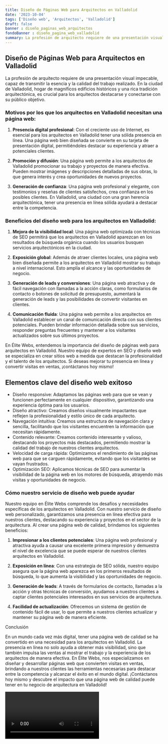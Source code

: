 ```yaml
---
title: Diseño de Páginas Web para Arquitectos en Valladolid
date: '2023-10-04'
tags: ['Diseño web', 'Arquitectos', 'Valladolid']
draft: false
banner : diseño_paginas_web_arquitectos
fondoBanner : diseño_pagina_web_valladolid
summary: La profesión de arquitecto requiere de una presentación visual impecable, capaz de transmitir la esencia y la calidad del trabajo realizado. En la ciudad de Valladolid, hogar de magníficos edificios históricos y una rica tradición arquitectónica, es crucial para los arquitectos destacarse y conectarse con su público objetivo. 
---
```


## Diseño de Páginas Web para Arquitectos en Valladolid

La profesión de arquitecto requiere de una presentación visual impecable, capaz de transmitir la esencia y la calidad del trabajo realizado. En la ciudad de Valladolid, hogar de magníficos edificios históricos y una rica tradición arquitectónica, es crucial para los arquitectos destacarse y conectarse con su público objetivo. 

### Motivos por los que los arquitectos en Valladolid necesitan una página web:

1. **Presencia digital profesional**: Con el creciente uso de Internet, es esencial para los arquitectos en Valladolid tener una sólida presencia en línea. Una página web bien diseñada se convierte en su tarjeta de presentación digital, permitiéndoles destacar su experiencia y atraer a potenciales clientes.

2. **Promoción y difusión**: Una página web permite a los arquitectos de Valladolid promocionar su trabajo y proyectos de manera efectiva. Pueden mostrar imágenes y descripciones detalladas de sus obras, lo que genera interés y crea oportunidades de nuevos proyectos.

3. **Generación de confianza**: Una página web profesional y elegante, con testimonios y reseñas de clientes satisfechos, crea confianza en los posibles clientes. En Valladolid, una ciudad con una gran herencia arquitectónica, tener una presencia en línea sólida ayudará a destacar entre la competencia.

### Beneficios del diseño web para los arquitectos en Valladolid:

1. **Mejora de la visibilidad local**: Una página web optimizada con técnicas de SEO permitirá que los arquitectos en Valladolid aparezcan en los resultados de búsqueda orgánica cuando los usuarios busquen servicios arquitectónicos en la ciudad.

2. **Exposición global**: Además de atraer clientes locales, una página web bien diseñada permite a los arquitectos en Valladolid mostrar su trabajo a nivel internacional. Esto amplía el alcance y las oportunidades de negocio.

3. **Generación de leads y conversiones**: Una página web atractiva y de fácil navegación con llamadas a la acción claras, como formularios de contacto o botones de solicitud de presupuesto, aumentará la generación de leads y las posibilidades de convertir visitantes en clientes.

4. **Comunicación fluida**: Una página web permite a los arquitectos en Valladolid establecer un canal de comunicación directa con sus clientes potenciales. Pueden brindar información detallada sobre sus servicios, responder preguntas frecuentes y mantener a los visitantes actualizados sobre sus últimos proyectos.

En Élite Webs, entendemos la importancia del diseño de páginas web para arquitectos en Valladolid. Nuestro equipo de expertos en SEO y diseño web se especializa en crear sitios web a medida que destacan la profesionalidad y el talento de los arquitectos. Si deseas mejorar tu presencia en línea y convertir visitas en ventas, ¡contáctanos hoy mismo!

<GifSeo />

<Cta />

## Elementos clave del diseño web exitoso

- Diseño responsive: Adaptamos las páginas web para que se vean y funcionen perfectamente en cualquier dispositivo, garantizando una experiencia óptima para los usuarios.
- Diseño atractivo: Creamos diseños visualmente impactantes que reflejen la profesionalidad y estilo único de cada arquitecto.
- Navegación intuitiva: Creamos una estructura de navegación clara y sencilla, facilitando que los visitantes encuentren la información que necesitan rápidamente.
- Contenido relevante: Creamos contenido interesante y valioso, destacando los proyectos más destacados, permitiendo mostrar la calidad del trabajo de nuestros clientes arquitectos.
- Velocidad de carga rápida: Optimizamos el rendimiento de las páginas web para que se carguen rápidamente, evitando que los visitantes se vayan frustrados.
- Optimización SEO: Aplicamos técnicas de SEO para aumentar la visibilidad de la página web en los motores de búsqueda, atrayendo más visitas y oportunidades de negocio.

### Cómo nuestro servicio de diseño web puede ayudar

Nuestro equipo en Élite Webs comprende los desafíos y necesidades específicas de los arquitectos en Valladolid. Con nuestro servicio de diseño web personalizado, garantizamos una presencia en línea efectiva para nuestros clientes, destacando su experiencia y proyectos en el sector de la arquitectura. Al crear una página web de calidad, brindamos los siguientes beneficios:

1. **Impresionar a los clientes potenciales**: Una página web profesional y atractiva ayuda a causar una excelente primera impresión y demuestra el nivel de excelencia que se puede esperar de nuestros clientes arquitectos en Valladolid.

2. **Exposición en línea**: Con una estrategia de SEO sólida, nuestro equipo asegura que la página web aparezca en los primeros resultados de búsqueda, lo que aumenta la visibilidad y las oportunidades de negocio.

3. **Generación de leads**: A través de formularios de contacto, llamadas a la acción y otras técnicas de conversión, ayudamos a nuestros clientes a captar clientes potenciales interesados en sus servicios de arquitectura.

4. **Facilidad de actualización**: Ofrecemos un sistema de gestión de contenido fácil de usar, lo que permite a nuestros clientes actualizar y mantener su página web de manera eficiente.

Conclusión

En un mundo cada vez más digital, tener una página web de calidad se ha convertido en una necesidad para los arquitectos en Valladolid. La presencia en línea no solo ayuda a obtener más visibilidad, sino que también impulsa las ventas al mostrar el trabajo y la experiencia de los arquitectos de manera efectiva. En Élite Webs, nos especializamos en diseñar y desarrollar páginas web que convierten visitas en ventas, brindando a nuestros clientes las herramientas necesarias para destacar entre la competencia y alcanzar el éxito en el mundo digital. ¡Contáctanos hoy mismo y descubre el impacto que una página web de calidad puede tener en tu negocio de arquitectura en Valladolid!

<Video />

<CtaBot job='Arquitectos' city='Valladolid'/>

<Gmaps query='Valladolid+españa+maps' />